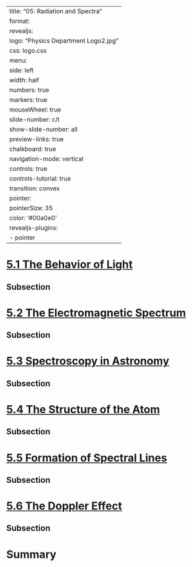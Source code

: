 
---
title: "05: Radiation and Spectra"
format:
  revealjs:
    logo: "Physics Department Logo2.jpg"
    css: logo.css
    menu:
      side: left
      width: half
      numbers: true
      markers: true
    mouseWheel: true
    slide-number: c/t 
    show-slide-number: all
    preview-links: true
    chalkboard: true
    navigation-mode: vertical
    controls: true
    controls-tutorial: true
    transition: convex
    pointer:
      pointerSize: 35
      color: '#00a0e0'
revealjs-plugins:
  - pointer
---


# [5.1 The Behavior of Light](https://openstax.org/books/astronomy-2e/pages/5-1-the-behavior-of-light)

## Subsection 

# [5.2 The Electromagnetic Spectrum](https://openstax.org/books/astronomy-2e/pages/5-2-the-electromagnetic-spectrum)

## Subsection 

# [5.3 Spectroscopy in Astronomy](https://openstax.org/books/astronomy-2e/pages/5-3-spectroscopy-in-astronomy)

## Subsection 

# [5.4 The Structure of the Atom](https://openstax.org/books/astronomy-2e/pages/5-4-the-structure-of-the-atom)

## Subsection 

# [5.5 Formation of Spectral Lines](https://openstax.org/books/astronomy-2e/pages/5-5-formation-of-spectral-lines)

## Subsection 

# [5.6 The Doppler Effect](https://openstax.org/books/astronomy-2e/pages/5-6-the-doppler-effect)

## Subsection 

# Summary